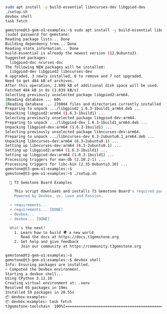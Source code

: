 <CodeGroup>

  ```bash Terminal lines
  sudo apt install -y build-essential libncurses-dev libgpiod-dev
  ./setup.sh
  devbox shell
  task fetch
  ```

  ```bash Output lines
  gemstone@t3-gem-o1:examples:~$ sudo apt install -y build-essential libncurses-dev libgpiod-dev
  [sudo] password for gemstone: 
  Reading package lists... Done
  Building dependency tree... Done
  Reading state information... Done
  build-essential is already the newest version (12.9ubuntu3).
  Suggested packages:
    libgpiod-doc ncurses-doc
  The following NEW packages will be installed:
    libgpiod-dev libgpiod2 libncurses-dev
  0 upgraded, 3 newly installed, 0 to remove and 7 not upgraded.
  Need to get 484 kB of archives.
  After this operation, 2.899 kB of additional disk space will be used.
  Fetched 484 kB in 0s (1.039 kB/s)       
  Selecting previously unselected package libgpiod2:arm64.
  (Reading database ... 60%
  (Reading database ... 270804 files and directories currently installed.)
  Preparing to unpack .../libgpiod2_1.6.3-1build1_arm64.deb ...
  Unpacking libgpiod2:arm64 (1.6.3-1build1) ...
  Selecting previously unselected package libgpiod-dev:arm64.
  Preparing to unpack .../libgpiod-dev_1.6.3-1build1_arm64.deb ...
  Unpacking libgpiod-dev:arm64 (1.6.3-1build1) ...
  Selecting previously unselected package libncurses-dev:arm64.
  Preparing to unpack .../libncurses-dev_6.3-2ubuntu0.1_arm64.deb ...
  Unpacking libncurses-dev:arm64 (6.3-2ubuntu0.1) ...
  Setting up libncurses-dev:arm64 (6.3-2ubuntu0.1) ...
  Setting up libgpiod2:arm64 (1.6.3-1build1) ...
  Setting up libgpiod-dev:arm64 (1.6.3-1build1) ...
  Processing triggers for man-db (2.10.2-1) ...
  Processing triggers for libc-bin (2.35-0ubuntu3.10) ...
  gemstone@t3-gem-o1:examples:~$ 
  gemstone@t3-gem-o1:examples:~$ ./setup.sh

    🚀 T3 Gemstone Board Examples

      This script downloads and installs T3 Gemstone Board's required packages 📦 for the development of examples.
      Powered by Devbox, uv, Love and Passion.

    → requirements...
    ✓ requirements... [DONE]
    → devbox...
    ✓ devbox... [DONE]

    What's the next?
      1. Learn how to build 🌍 a new world
         Read the docs at https://docs.t3gemstone.org
      2. Get help and give feedback
         Join our community at https://community.t3gemstone.org

  gemstone@t3-gem-o1:examples:~$
  gemstone@t3-gem-o1:examples:~$ devbox shell
  Info: Ensuring packages are installed.
  ✓ Computed the Devbox environment.
  Starting a devbox shell...
  Using CPython 3.12.10
  Creating virtual environment at: .venv
  Resolved 65 packages in 19ms
  Installed 59 packages in 20.55s
  📦 devbox:examples> 
  📦 devbox:examples> task fetch
  t3gemstone-toolchain  100%[=============================================================================================>] 225,19M  5,82MB/s    eta 10s    ^s/build/downloads/t3gemstone-toolchains-ubuntu-jammy.  87%[=======================================================================================================>               ] 249,76M  6,15MB/s    eta 6s     
  ```

</CodeGroup>
